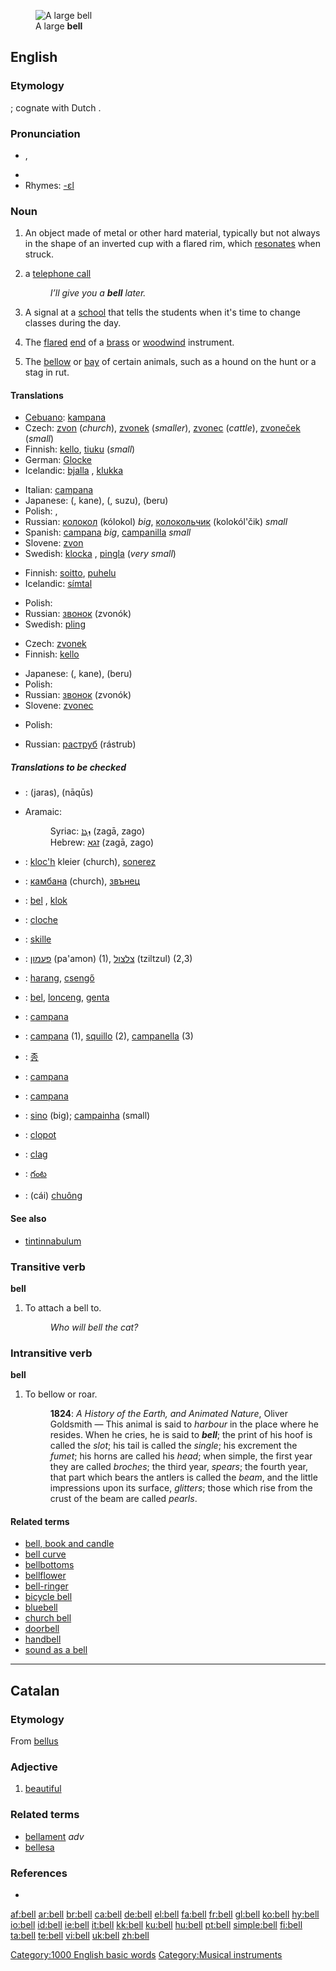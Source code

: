 {{see|Bell|bel}}
[[Image:Dzwon z Jasnej Góry.jpg|thumb|A large '''bell''']]
==English==

{{wikipedia}}

===Etymology===
{{OE.}} {{term|belle}}; cognate with Dutch {{term|bel}}.

===Pronunciation===
*{{IPA|/bɛl/}}, {{SAMPA|/bEl/}}
*{{audio|en-us-bell.ogg|Audio (US)}}
*Rhymes: [[Rhymes:English:-ɛl|-ɛl]]

===Noun===
{{en-noun}}

# An object made of metal or other hard material, typically but not always in the shape of an inverted cup with a flared rim, which [[resonate]]s when struck.
# {{context|mostly|UK|informal}} a [[telephone call]]
#: ''I’ll give you a '''bell''' later.''
# A signal at a [[school]] that tells the students when it's time to change classes during the day.
# {{music}} The [[flared]] [[end]] of a [[brass]] or [[woodwind]] instrument.
# The [[bellow]] or [[bay]] of certain animals, such as a hound on the hunt or a stag in rut.

====Translations====
{{trans-top|metallic resonating object}}
* [[Cebuano]]: [[kampana]]
* Czech: [[zvon]] {{m}} (''church''), [[zvonek]] {{m}} (''smaller''),  [[zvonec]] {{m}} (''cattle''), [[zvoneček]] {{m}} (''small'')
* Finnish: [[kello]], [[tiuku]] (''small'')
* German: [[Glocke]] {{f}}
* Icelandic: [[bjalla]] {{f}}, [[klukka]] {{f}}
{{trans-mid}}
* Italian: [[campana]] {{f}}
* Japanese: {{JAchar|[[鐘]]}} ({{JAchar|[[かね]]}}, kane), {{JAchar|[[鈴]]}} ({{JAchar|[[すず]]}}, suzu), {{JAchar|[[ベル]]}} (beru)
* Polish: {{t|pl|dzwon|m}}, {{t|pl|dzwonek|m}}
* Russian: [[колокол]] (kólokol) {{m}} ''big'', [[колокольчик]] (kolokól'čik) {{m}} ''small''
* Spanish: [[campana]] {{f}} ''big'', [[campanilla]] {{f}} ''small''
* Slovene: [[zvon]] {{m}}
* Swedish: [[klocka]] {{c}}, [[pingla]] {{c}} (''very small'')
{{trans-bottom}}

{{trans-top|a telephone call}}
* Finnish: [[soitto]], [[puhelu]]
* Icelandic: [[símtal]] {{n}}
{{trans-mid}}
* Polish: {{t|pl|dzwonek|m}}
* Russian: [[звонок]] (zvonók) {{m}}
* Swedish: [[pling]] {{n}}
{{trans-bottom}}

{{trans-top|signal at a school}}
* Czech: [[zvonek]] {{m}}
* Finnish: [[kello]]
{{trans-mid}}
* Japanese: {{JAchar|[[鐘]]}} ({{JAchar|[[かね]]}}, kane), {{JAchar|[[ベル]]}} (beru)
* Polish: {{t|pl|dzwonek|m}}
* Russian: [[звонок]] (zvonók) {{m}}
* Slovene: [[zvonec]] {{m}}
{{trans-bottom}}

{{trans-top|The flared end of a brass or woodwind instrument}}
* Polish: {{t|pl|czara|f}}
{{trans-mid}}
* Russian: [[раструб]] (rástrub) {{m}}
{{trans-bottom}}

=====Translations to be checked=====
{{checktrans}}

*{{ttbc|Arabic}}: {{ARchar|[[جرس]]}} (jaras), {{ARchar|[[ناقوس]]}} (nāqūs)
*Aramaic:
*:Syriac: [[ܙܓܐ]] (zagā, zago) {{m}}
*:Hebrew: [[זגא]] (zagā, zago) {{m}}
*{{ttbc|Breton}}: [[kloc'h]] {{m}} kleier {{p}} (church), [[sonerez]] {{f}}
*{{ttbc|Bulgarian}}: [[камбана]] {{f}} (church), [[звънец]] {{m}}
*{{ttbc|Dutch}}: [[bel]] {{m}}, [[klok]]
*{{ttbc|French}}: [[cloche]]
*{{ttbc|Frisian}}: [[skille]]
*{{ttbc|Hebrew}}: [[פעמון]] (pa'amon) {{m}} (1), [[צלצול]] (tziltzul) {{m}} (2,3)
*{{ttbc|Hungarian}}: [[harang]], [[csengő]]
*{{ttbc|Indonesian}}: [[bel]], [[lonceng]], [[genta]]
*{{ttbc|Interlingua}}: [[campana]]

*{{ttbc|Italian}}: [[campana]] {{f}} (1), [[squillo]] {{m}} (2), [[campanella]] {{f}} (3)
*{{ttbc|Korean}}: [[종]]
*{{ttbc|Latin}}: [[campana]] {{f}}
*{{ttbc|Occitan}}: [[campana]] {{f}}
*{{ttbc|Portuguese}}: [[sino]] {{m}} (big); [[campainha]] {{f}} (small)
*{{ttbc|Romanian}}: [[clopot]] {{n}}
*{{ttbc|Scottish Gaelic}}: [[clag]] {{m}}
*{{ttbc|Telugu}}: [[గంట]]
*{{ttbc|Vietnamese}}: (cái) [[chuông]]

====See also====
*[[tintinnabulum]]

===Transitive verb===
{{rfc-trverb|Transitive verb}}
'''bell'''

# To attach a bell to.
#: ''Who will bell the cat?''

===Intransitive verb===
'''bell'''

# To bellow or roar.
#: '''1824''': ''A History of the Earth, and Animated Nature'', Oliver Goldsmith — This animal is said to ''harbour'' in the place where he resides. When he cries, he is said to '''''bell'''''; the print of his hoof is called the ''slot''; his tail is called the ''single''; his excrement the ''fumet''; his horns are called his ''head''; when simple, the first year they are called ''broches''; the third year, ''spears''; the fourth year, that part which bears the antlers is called the ''beam'', and the little impressions upon its surface, ''glitters''; those which rise from the crust of the beam are called ''pearls''.

====Related terms====
*[[bell, book and candle]]
*[[bell curve]]
*[[bellbottoms]]
*[[bellflower]]
*[[bell-ringer]]
*[[bicycle bell]]
*[[bluebell]]
*[[church bell]]
*[[doorbell]]
*[[handbell]]
*[[sound as a bell]]
[[Category:1000 English basic words]]

----

[[Category:Musical instruments]]

==Catalan==

===Etymology===
From {{L.|ca}} [[bellus]]

===Adjective===
{{ca-adj|f=bella|mpl=bells|fpl=belles}}

# [[beautiful]]

=== Related terms ===
*[[bellament]] ''adv''
*[[bellesa]] {{f}}

=== References ===
*{{R:IEC4}}

[[af:bell]]
[[ar:bell]]
[[br:bell]]
[[ca:bell]]
[[de:bell]]
[[el:bell]]
[[fa:bell]]
[[fr:bell]]
[[gl:bell]]
[[ko:bell]]
[[hy:bell]]
[[io:bell]]
[[id:bell]]
[[ie:bell]]
[[it:bell]]
[[kk:bell]]
[[ku:bell]]
[[hu:bell]]
[[pt:bell]]
[[simple:bell]]
[[fi:bell]]
[[ta:bell]]
[[te:bell]]
[[vi:bell]]
[[uk:bell]]
[[zh:bell]]